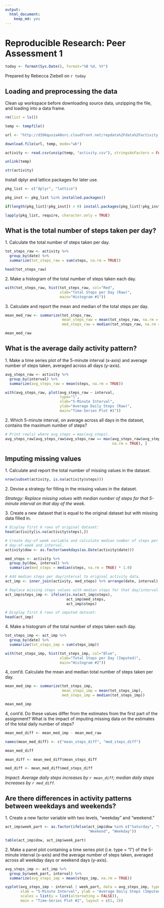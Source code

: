 ```yaml
---
output:
  html_document:
    keep_md: yes
---
```

# Reproducible Research: Peer Assessment 1
```r
today <- format(Sys.Date(), format="%B %d, %Y")
```
Prepared by Rebecca Ziebell on `r today`

## Loading and preprocessing the data

Clean up workspace before downloading source data, unzipping the file, and
loading into a data frame.

```r
rm(list = ls())

temp <- tempfile()

url <- "http://d396qusza40orc.cloudfront.net/repdata%2Fdata%2Factivity.zip"

download.file(url, temp, mode="wb")

activity <- read.csv(unzip(temp, "activity.csv"), stringsAsFactors = FALSE)

unlink(temp)

str(activity)
```

Install dplyr and lattice packages for later use.

```r
pkg_list <- c("dplyr", "lattice")

pkg_inst <- pkg_list %in% installed.packages()

if(length(pkg_list[!pkg_inst]) > 0) install.packages(pkg_list[!pkg_inst])

lapply(pkg_list, require, character.only = TRUE)
```

## What is the total number of steps taken per day?

1\. Calculate the total number of steps taken per day.

```r
tot_steps_raw <- activity %>% 
  group_by(date) %>% 
  summarize(tot_steps_raw = sum(steps, na.rm = TRUE))

head(tot_steps_raw)
```

2\. Make a histogram of the total number of steps taken each day.

``` r
with(tot_steps_raw, hist(tot_steps_raw, col="Red", 
                         xlab="Total Steps per Day (Raw)",
                         main="Histogram #1"))
```

3\. Calculate and report the mean and median of the total steps per day.

``` r
mean_med_raw <- summarize(tot_steps_raw, 
                          mean_steps_raw = mean(tot_steps_raw, na.rm = TRUE),
                          med_steps_raw = median(tot_steps_raw, na.rm = TRUE))

mean_med_raw
```

## What is the average daily activity pattern?

1\. Make a time series plot of the 5-minute interval (x-axis) and average number
of steps taken, averaged across all days (y-axis).

```r
avg_steps_raw <- activity %>%
  group_by(interval) %>% 
  summarize(avg_steps_raw = mean(steps, na.rm = TRUE))

with(avg_steps_raw, plot(avg_steps_raw ~ interval, 
                         type="l", 
                         xlab="5-Minute Interval",
                         ylab="Average Daily Steps (Raw)", 
                         main="Time-Series Plot #1"))
```

2\. Which 5-minute interval, on average across all days in the dataset, contains
the maximum number of steps?

```r
# Print row(s) where avg_steps = max(avg_steps).
avg_steps_raw[avg_steps_raw$avg_steps_raw == max(avg_steps_raw$avg_steps_raw,
                                                 na.rm = TRUE), ]
```

## Imputing missing values

1\. Calculate and report the total number of missing values in the dataset.

``` r
nrow(subset(activity, is.na(activity$steps)))
```

2\. Devise a strategy for filling in the missing values in the dataset.

*Strategy: Replace missing values with median number of steps for that 5-minute
interval on that day of the week.*

3\. Create a new dataset that is equal to the original dataset but with missing 
data filled in.

``` r
# Display first 6 rows of original dataset:
head(activity[is.na(activity$steps),])

# Create day-of-week variable and calculate median number of steps per
# day-of-week and interval.
activity$dow <- as.factor(weekdays(as.Date(activity$date)))

med_steps <- activity %>%
  group_by(dow, interval) %>%
  summarize(med_steps = median(steps, na.rm = TRUE) * 1.0)

# Add median steps per day/interval to original activity data.
act_imp <- inner_join(activity, med_steps) %>% arrange(date, interval)

# Replace missing steps values with median steps for that day/interval.
act_imp$steps_imp <- ifelse(is.na(act_imp$steps), 
                            act_imp$med_steps,
                            act_imp$steps)

# Display first 6 rows of imputed dataset:
head(act_imp)
```

4\. Make a histogram of the total number of steps taken each day. 

``` r
tot_steps_imp <- act_imp %>%
  group_by(date) %>%
  summarize(tot_steps_imp = sum(steps_imp))

with(tot_steps_imp, hist(tot_steps_imp, col="Blue", 
                         xlab="Total Steps per Day (Imputed)",
                         main="Histogram #2"))
```

4, cont'd. Calculate the mean and median total number of steps taken per day. 

``` r
mean_med_imp <- summarize(tot_steps_imp,
                          mean_steps_imp = mean(tot_steps_imp),
                          med_steps_imp = median(tot_steps_imp))

mean_med_imp
```

4, cont'd. Do these values differ from the estimates from the first part of the
assignment? What is the impact of imputing missing data on the estimates of the
total daily number of steps?

``` r
mean_med_diff <- mean_med_imp - mean_med_raw

names(mean_med_diff) <- c("mean_steps_diff", "med_steps_diff")

mean_med_diff
```

``` r
mean_diff <- mean_med_diff$mean_steps_diff

med_diff <- mean_med_diff$med_steps_diff
```

*Impact: Average daily steps increases by `r mean_diff`; median daily steps 
increases by `r med_diff`.*

## Are there differences in activity patterns between weekdays and weekends?

1\. Create a new factor variable with two levels, "weekday" and "weekend."

``` r
act_imp$week_part <- as.factor(ifelse(act_imp$dow %in% c("Saturday", "Sunday"),
                                      "Weekend", "Weekday"))

table(act_imp$dow, act_imp$week_part)
```

2\. Make a panel plot containing a time series plot (i.e. type = "l") of the
5-minute interval (x-axis) and the average number of steps taken, averaged
across all weekday days or weekend days (y-axis).

```r
avg_steps_imp <- act_imp %>%
  group_by(week_part, interval) %>% 
  summarize(avg_steps_imp = mean(steps_imp, na.rm = TRUE))

xyplot(avg_steps_imp ~ interval | week_part, data = avg_steps_imp, type = "l",
       xlab = "5-Minute Interval", ylab = "Average Daily Steps (Imputed)",
       scales = list(y = list(alternating = FALSE)),
       main = "Time-Series Plot #2", layout = c(1, 2))
```                                                                                                                                                                                                                                                                                                                                                                                                                                                                                                                                                                                                                                                                                                                                                                                                                                                                                                                                                                                                                                                                                                                                                                                                                                                                                                                                                                                                                                                                                                                                                                                                                                                                                                                                                                                                                                                                                                                                                                                                                                                                                                                                                                                                                                                                                                                                                                                                                                                                                                                                                                                                                                                                                                                                                                                                                                                                                                                                                                                                                                                                                                                                                                                                                                                                                                                                                                                                                                                                                                                                                                                                                                                                                                                                                                                                                                                                                                                                                                                                                                                                                                                                                                                                                                                                                                                                                                                                                                                                                                                                                                                                                                                                                                                                                                                                                                                                                                                                                                                                                                                                                                                                                                                                                                                                                                                                                                                                                                                                                                                                                                                                                                                                                                                                                                                                                                                                                                                                                                                                                                                                                                                                                                                                                                                                                                                                                                                                                                                                                                                                                                                                                                                                                                                                                                                                                                                                                                                                                                                                                                                                                                                                                                                                                                                                                                                                                                                                                                                                                                                                                                                                                                                                                                                                                                                                                                                                                                                                                                                                                                                                                                                                                                                                                                                                                                                                                                                                                                                                                                                                                                                                                                                                                                                                                                                                                                                                                                                                                                                                                                                                                                                                                                                                                                                                                                                                                                                                                                                                                                                                                                                                                                                                                                                                                                                                                                                                                                                                                                                                                                                                                                            